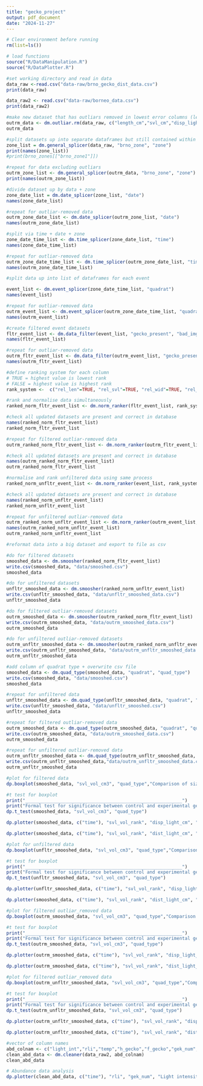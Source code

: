 ```yaml
---
title: "gecko_project"
output: pdf_document
date: "2024-11-27"
---
```



```r
# Clear environment before running
rm(list=ls())
```


```r
# load functions
source("R/DataManipulation.R")
source("R/DataPlotter.R")
```


```r
#set working directory and read in data
data_raw <-read.csv("data-raw/brno_gecko_dist_data.csv")
print(data_raw)

data_raw2 <- read.csv("data-raw/borneo_data.csv")
print(data_raw2)
```
```r
#make new dataset that has outliars removed in lowest error columns (length_cm, svl_cm, disp_light_cm, dist_light_cm)
outrm_data <- dm.outliar.rm(data_raw, c("length_cm","svl_cm","disp_light_cm", "dist_light_cm"))
outrm_data
```
```r
#split datasets up into separate dataframes but still contained within a list
zone_list = dm.general_splicer(data_raw, "brno_zone", "zone")
print(names(zone_list))
#print(brno_zones[["brno_zone1"]])

#repeat for data excluding outliars
outrm_zone_list <- dm.general_splicer(outrm_data, "brno_zone", "zone")
print(names(outrm_zone_list))
```

```r
#divide dataset up by data + zone
zone_date_list = dm.date_splicer(zone_list, "date")
names(zone_date_list)

#repeat for outliar-removed data
outrm_zone_date_list <- dm.date_splicer(outrm_zone_list, "date")
names(outrm_zone_date_list)
```



```r
#split via time + date + zone
zone_date_time_list <- dm.time_splicer(zone_date_list, "time")
names(zone_date_time_list)

#repeat for outliar-removed data
outrm_zone_date_time_list <- dm.time_splicer(outrm_zone_date_list, "time")
names(outrm_zone_date_time_list)
```

```r
#split data up into list of dataframes for each event

event_list <- dm.event_splicer(zone_date_time_list, "quadrat")
names(event_list)

#repeat for outliar-removed data
outrm_event_list <- dm.event_splicer(outrm_zone_date_time_list, "quadrat")
names(outrm_event_list)
```


```r

#create filtered event datasets
fltr_event_list <- dm.data_filter(event_list, "gecko_present", "bad_img_qua", 0, 1)
names(fltr_event_list)

#repeat for outliar-removed data
outrm_fltr_event_list <- dm.data_filter(outrm_event_list, "gecko_present", "bad_img_qua", 0, 1)
names(outrm_fltr_event_list)
```

```r
#define ranking system for each column
# TRUE = highest value is lowest rank
# FALSE = highest value is highest rank
rank_system <-  c("rel_len"=TRUE, "rel_svl"=TRUE, "rel_wid"=TRUE, "rel_len_vol"=TRUE, "rel_svl_vol"=TRUE, "disp_light_cm"=FALSE, "dist_light_cm"=FALSE)

#rank and normalise data simultaneously
ranked_norm_fltr_event_list <- dm.norm_ranker(fltr_event_list, rank_system)

#check all updated datasets are present and correct in database
names(ranked_norm_fltr_event_list)
ranked_norm_fltr_event_list
```

```r
#repeat for filtered outliar-removed data
outrm_ranked_norm_fltr_event_list <- dm.norm_ranker(outrm_fltr_event_list, rank_system)

#check all updated datasets are present and correct in database
names(outrm_ranked_norm_fltr_event_list)
outrm_ranked_norm_fltr_event_list
```
```r
#normalise and rank unfiltered data using same process
ranked_norm_unfltr_event_list <- dm.norm_ranker(event_list, rank_system)

#check all updated datasets are present and correct in database
names(ranked_norm_unfltr_event_list)
ranked_norm_unfltr_event_list
```
```r
#repeat for unfiltered outliar-removed data
outrm_ranked_norm_unfltr_event_list <- dm.norm_ranker(outrm_event_list, rank_system)
names(outrm_ranked_norm_unfltr_event_list)
outrm_ranked_norm_unfltr_event_list
```

```r
#reformat data into a big dataset and export to file as csv

#do for filtered datasets
smooshed_data <- dm.smoosher(ranked_norm_fltr_event_list)
write.csv(smooshed_data, "data/smooshed.csv")
smooshed_data

#do for unfiltered datasets
unfltr_smooshed_data <- dm.smoosher(ranked_norm_unfltr_event_list)
write.csv(unfltr_smooshed_data, "data/unfltr_smooshed_data.csv")
unfltr_smooshed_data

#do for filtered outliar-removed datasets
outrm_smooshed_data <- dm.smoosher(outrm_ranked_norm_fltr_event_list)
write.csv(outrm_smooshed_data, "data/outrm_smooshed_data.csv")
outrm_smooshed_data

#do for unfiltered outliar-removed datasets
outrm_unfltr_smooshed_data <- dm.smoosher(outrm_ranked_norm_unfltr_event_list)
write.csv(outrm_unfltr_smooshed_data, "data/outrm_unfltr_smooshed_data.csv")
outrm_unfltr_smooshed_data
```
```r
#add column of quadrat type + overwrite csv file
smooshed_data <- dm.quad_type(smooshed_data, "quadrat", "quad_type")
write.csv(smooshed_data, "data/smooshed.csv")
smooshed_data

#repeat for unfiltered data
unfltr_smooshed_data <- dm.quad_type(unfltr_smooshed_data, "quadrat", "quad_type")
write.csv(unfltr_smooshed_data, "data/unfltr_smooshed.csv")
unfltr_smooshed_data

#repeat for filtered outliar-removed data
outrm_smooshed_data <- dm.quad_type(outrm_smooshed_data, "quadrat", "quad_type")
write.csv(outrm_smooshed_data, "data/outrm_smooshed_data.csv")
outrm_smooshed_data

#repeat for unfiltered outliar-removed data
outrm_unfltr_smooshed_data <- dm.quad_type(outrm_unfltr_smooshed_data, "quadrat", "quad_type")
write.csv(outrm_unfltr_smooshed_data,"data/outrm_unfltr_smooshed_data.csv")
outrm_unfltr_smooshed_data
```

```r
#plot for filtered data
dp.boxplot(smooshed_data, "svl_vol_cm3", "quad_type","Comparison of size between geckos in different quadrats", "Quadrat type experimental or control", "Gecko")

#t test for boxplot
print("__________________________________________________________")
print("Formal test for significance between control and experimental geckos")
dp.t_test(smooshed_data, "svl_vol_cm3", "quad_type")

dp.plotter(smooshed_data, c("time"), "svl_vol_rank", "disp_light_cm", "Ranked SVL", "Displacement from light source /cm", c(0,10), c(0,300), "Gecko size against displacement separated by")

dp.plotter(smooshed_data, c("time"), "svl_vol_rank", "dist_light_cm", "Ranked SVL", "Distance from light source /cm", c(0,10), c(0,450), "Gecko size against distance separated by")
```
```r
#plot for unfiltered data
dp.boxplot(unfltr_smooshed_data, "svl_vol_cm3", "quad_type","Comparison of size between geckos in different quadrats", "Quadrat type experimental or control", "Gecko")

#t test for boxplot
print("__________________________________________________________")
print("Formal test for significance between control and experimental geckos")
dp.t_test(unfltr_smooshed_data, "svl_vol_cm3", "quad_type")

dp.plotter(unfltr_smooshed_data, c("time"), "svl_vol_rank", "disp_light_cm", "Ranked SVL", "Displacement from light source /cm", c(0,10), c(0,300), "Gecko size against displacement separated by")

dp.plotter(smooshed_data, c("time"), "svl_vol_rank", "dist_light_cm", "Ranked SVL", "Distance from light source /cm", c(0,10), c(0,450), "Gecko size against distance separated by")
```
```r
#plot for filtered outliar_removed data
dp.boxplot(outrm_smooshed_data, "svl_vol_cm3", "quad_type","Comparison of size between geckos in different quadrats", "Quadrat type experimental or control", "Gecko")

#t test for boxplot
print("__________________________________________________________")
print("Formal test for significance between control and experimental geckos")
dp.t_test(outrm_smooshed_data, "svl_vol_cm3", "quad_type")

dp.plotter(outrm_smooshed_data, c("time"), "svl_vol_rank", "disp_light_cm", "Ranked SVL", "Displacement from light source /cm", c(0,10), c(0,270), "Gecko size against displacement separated by")

dp.plotter(outrm_smooshed_data, c("time"), "svl_vol_rank", "dist_light_cm", "Ranked SVL", "Distance from light source /cm", c(0,10), c(0,300), "Gecko size against distance separated by")
```
```r
#plot for filtered outliar_removed data
dp.boxplot(outrm_unfltr_smooshed_data, "svl_vol_cm3", "quad_type","Comparison of size between geckos in different quadrats", "Quadrat type experimental or control", "Gecko")

#t test for boxplot
print("__________________________________________________________")
print("Formal test for significance between control and experimental geckos")
dp.t_test(outrm_unfltr_smooshed_data, "svl_vol_cm3", "quad_type")

dp.plotter(outrm_unfltr_smooshed_data, c("time"), "svl_vol_rank", "disp_light_cm", "Ranked SVL", "Displacement from light source /cm", c(0,10), c(0,270), "Gecko size against displacement separated by")

dp.plotter(outrm_unfltr_smooshed_data, c("time"), "svl_vol_rank", "dist_light_cm", "Ranked SVL", "Distance from light source /cm", c(0,10), c(0,300), "Gecko size against distance separated by")
```
```r
#vector of column names
abd_colnam <- c("light_int","rli","temp","h_gecko","f_gecko","gek_num","gek_photo","lepid_t","lepid_s","lepid_m","lepid_l","hymen_t",	"hymen_s",	"hymen_m",	"hymen_l",	"hemip_t",	"hemip_s",	"hemip_m",	"hemip_l",	"coleo_t",	"coleo_s",	"coleo_m",	"coleo_l",	"ortho_t",	"ortho_s",	"ortho_m",	"ortho_l",	"odon_t",	"odon_s",	"odon_m",	"odon_l",	"dipt_t",	"dipt_s",	"dipt_m",	"dipt_l",	"other_t",	"other_s",	"other_m",	"other_l",	"arach_t",	"arach_s",	"arach_m",	"arach_l") 
clean_abd_data <- dm.cleaner(data_raw2, abd_colnam)
clean_abd_data
```
```r
# Abundance data analysis
dp.plotter(clean_abd_data, c("time"), "rli", "gek_num", "Light intensity of quadrat relative to ambient", "Gecko abundance in quadrat", c(0,50), c(0,10), "Gecko abundance separated by")
```



